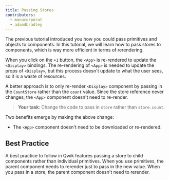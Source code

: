```yaml
---
title: Passing Stores
contributors:
  - manucorporat
  - adamdbradley
---
```


The previous tutorial introduced you how you could pass primitives and objects to components. In this tutorial, we will learn how to pass stores to components, which is way more efficient in terms of rerendering.

When you click on the `+1` button, the `<App>` is re-rendered to update the `<Display>` bindings. The re-rendering of `<App>` is needed to update the props of `<Display>`, but this process doesn't update to what the user sees, so it is a waste of resources.

A better approach is to only re-render `<Display>` component by passing in the `CountStore` rather than the `count` value. Since the store reference never changes, the `<App>` component doesn't need to re-render.

> **Your task**: Change the code to pass in `store` rather than `store.count`.

Two benefits emerge by making the above change:

- The `<App>` component doesn't need to be downloaded or re-rendered.

## Best Practice

A best practice to follow in Qwik features passing a store to child components rather than individual primitives. When you use primitives, the parent component needs to rerender just to pass in the new value. When you pass in a store, the parent component doesn't need to rerender.
